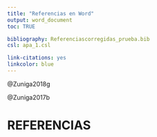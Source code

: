 ```yaml
---
title: "Referencias en Word"
output: word_document
toc: TRUE

bibliography: Referenciascorregidas_prueba.bib
csl: apa_1.csl

link-citations: yes
linkcolor: blue
---
```


@Zuniga2018g

@Zuniga2017b

# REFERENCIAS